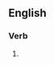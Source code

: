 ==English==

===Verb===
{{head|en|present participle}}

# {{present participle of|skud|lang=en|nocat=1}}